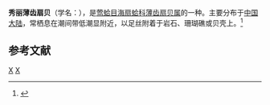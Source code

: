 {{Speciesbox
| taxon = Bractaechlamys elegans
| binomial_authority = (Wang, 1983)
}}
'''秀丽薄齿扇贝'''（学名：''{{lang|la|Bractaechlamys elegans}}''），是[[莺蛤目|莺蛤目]][[海扇蛤科|海扇蛤科]][[薄齿扇贝属|薄齿扇贝属]]的一种。主要分布于[[中国大陆|中国大陆]]，常栖息在潮间带低潮显附近，以足丝附着于岩石、珊瑚礁或贝壳上。<ref>{{cite web|url=http://shell.sinica.edu.tw/chinese/shellbase_detail.php?science_no=3692|title=国际贝库：秀丽薄齿扇贝|publisher=台湾贝类资料库|accessdate=2009-08-11}}</ref>

== 参考文献 ==
{{reflist}}

{{taxonbar}}
[[Category:_1983年描述的动物|X]]
[[Category:薄齿扇贝属|X]]